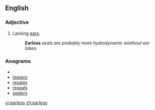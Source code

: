 ==English==

===Adjective===
{{en-adj|-}}

#Lacking [[ear]]s.
#:'''Earless''' ''seals are probably more hydrodynamic wiothout ear lobes.''

===Anagrams===
* {{alphagram|aeelrss}}
* [[leasers#English|leasers]]
* [[resales#English|resales]]
* [[reseals#English|reseals]]
* [[sealers#English|sealers]]


[[vi:earless]]
[[zh:earless]]